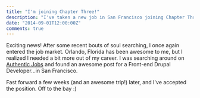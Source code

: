 ```yaml
---
title: "I'm joining Chapter Three!"
description: "I've taken a new job in San Francisco joining Chapter Three"
date: "2014-09-01T12:00:00Z"
comments: true
---
```


Exciting news! After some recent bouts of soul searching, I once again entered the job market. Orlando, Florida has been awesome to me, but I realized I needed a bit more out of my career. I was searching around on [Authentic Jobs](http://authenticjobs.com) and found an awesome post for a Front-end Drupal Developer...in San Francisco.

Fast forward a few weeks (and an awesome trip!) later, and I've accepted the position. Off to the bay :)
